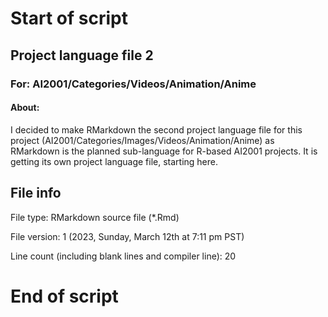 # Start of script

## Project language file 2

### For: AI2001/Categories/Videos/Animation/Anime

#### About:

I decided to make RMarkdown the second project language file for this project (AI2001/Categories/Images/Videos/Animation/Anime) as RMarkdown is the planned sub-language for R-based AI2001 projects. It is getting its own project language file, starting here.

## File info

File type: RMarkdown source file (*.Rmd)

File version: 1 (2023, Sunday, March 12th at 7:11 pm PST)

Line count (including blank lines and compiler line): 20

# End of script
